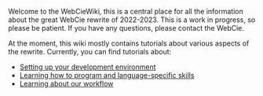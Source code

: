 Welcome to the WebCieWiki, this is a central place for all the information about the great WebCie rewrite of 2022-2023. This is a work in progress, so please be patient. If you have any questions, please contact the WebCie.

At the moment, this wiki mostly contains tutorials about various aspects of the rewrite. Currently, you can find tutorials about:

- [Setting up your development environment](/setup)
- [Learning how to program and language-specific skills](/learning)
- [Learning about our workflow](/workflow)